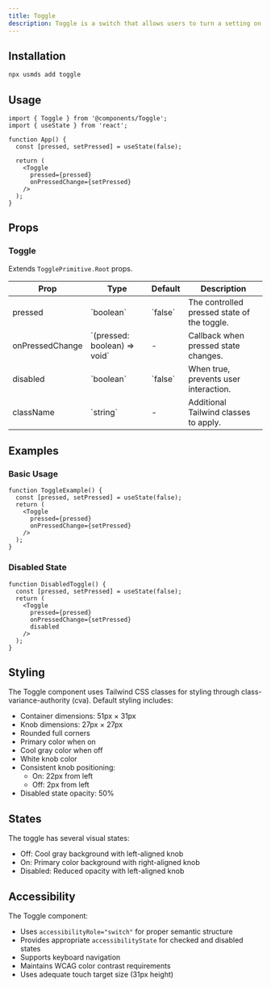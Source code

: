 ```yaml
---
title: Toggle
description: Toggle is a switch that allows users to turn a setting on or off.
---
```


## Installation

```bash
npx usmds add toggle
```

## Usage

```tsx
import { Toggle } from '@components/Toggle';
import { useState } from 'react';

function App() {
  const [pressed, setPressed] = useState(false);
  
  return (
    <Toggle 
      pressed={pressed} 
      onPressedChange={setPressed} 
    />
  );
}
```

## Props

### Toggle

Extends `TogglePrimitive.Root` props.

<table>
  <thead>
    <tr>
      <th>Prop</th>
      <th>Type</th>
      <th>Default</th>
      <th>Description</th>
    </tr>
  </thead>
  <tbody>
    <tr>
      <td>pressed</td>
      <td>`boolean`</td>
      <td>`false`</td>
      <td>The controlled pressed state of the toggle.</td>
    </tr>
    <tr>
      <td>onPressedChange</td>
      <td>`(pressed: boolean) => void`</td>
      <td>-</td>
      <td>Callback when pressed state changes.</td>
    </tr>
    <tr>
      <td>disabled</td>
      <td>`boolean`</td>
      <td>`false`</td>
      <td>When true, prevents user interaction.</td>
    </tr>
    <tr>
      <td>className</td>
      <td>`string`</td>
      <td>-</td>
      <td>Additional Tailwind classes to apply.</td>
    </tr>
  </tbody>
</table>

## Examples

### Basic Usage

```tsx
function ToggleExample() {
  const [pressed, setPressed] = useState(false);
  return (
    <Toggle 
      pressed={pressed} 
      onPressedChange={setPressed} 
    />
  );
}
```

### Disabled State

```tsx
function DisabledToggle() {
  const [pressed, setPressed] = useState(false);
  return (
    <Toggle 
      pressed={pressed} 
      onPressedChange={setPressed} 
      disabled 
    />
  );
}
```

## Styling

The Toggle component uses Tailwind CSS classes for styling through class-variance-authority (cva). Default styling includes:

- Container dimensions: 51px × 31px
- Knob dimensions: 27px × 27px
- Rounded full corners
- Primary color when on
- Cool gray color when off
- White knob color
- Consistent knob positioning:
  - On: 22px from left
  - Off: 2px from left
- Disabled state opacity: 50%

## States

The toggle has several visual states:
- Off: Cool gray background with left-aligned knob
- On: Primary color background with right-aligned knob
- Disabled: Reduced opacity with left-aligned knob

## Accessibility

The Toggle component:
- Uses `accessibilityRole="switch"` for proper semantic structure
- Provides appropriate `accessibilityState` for checked and disabled states
- Supports keyboard navigation
- Maintains WCAG color contrast requirements
- Uses adequate touch target size (31px height)